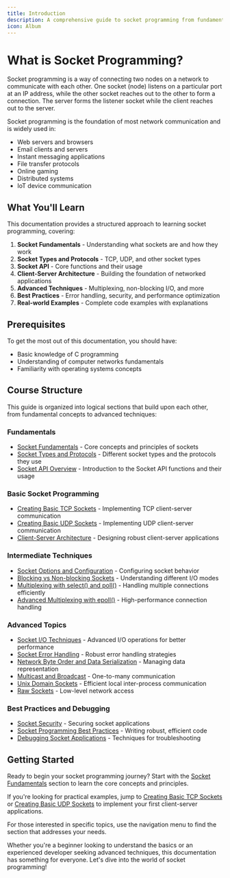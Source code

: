 ```yaml
---
title: Introduction
description: A comprehensive guide to socket programming from fundamentals to advanced techniques
icon: Album
---
```


# What is Socket Programming?

Socket programming is a way of connecting two nodes on a network to communicate with each other. One socket (node) listens on a particular port at an IP address, while the other socket reaches out to the other to form a connection. The server forms the listener socket while the client reaches out to the server.

Socket programming is the foundation of most network communication and is widely used in:
- Web servers and browsers
- Email clients and servers
- Instant messaging applications
- File transfer protocols
- Online gaming
- Distributed systems
- IoT device communication

## What You'll Learn

This documentation provides a structured approach to learning socket programming, covering:

1. **Socket Fundamentals** - Understanding what sockets are and how they work
2. **Socket Types and Protocols** - TCP, UDP, and other socket types
3. **Socket API** - Core functions and their usage
4. **Client-Server Architecture** - Building the foundation of networked applications
5. **Advanced Techniques** - Multiplexing, non-blocking I/O, and more
6. **Best Practices** - Error handling, security, and performance optimization
7. **Real-world Examples** - Complete code examples with explanations

## Prerequisites

To get the most out of this documentation, you should have:
- Basic knowledge of C programming
- Understanding of computer networks fundamentals
- Familiarity with operating systems concepts

## Course Structure

This guide is organized into logical sections that build upon each other, from fundamental concepts to advanced techniques:

### Fundamentals

- [Socket Fundamentals](/docs/socket-programming/socket-fundamentals) - Core concepts and principles of sockets
- [Socket Types and Protocols](/docs/socket-programming/socket-types) - Different socket types and the protocols they use
- [Socket API Overview](/docs/socket-programming/socket-api) - Introduction to the Socket API functions and their usage

### Basic Socket Programming

- [Creating Basic TCP Sockets](/docs/socket-programming/tcp-sockets) - Implementing TCP client-server communication
- [Creating Basic UDP Sockets](/docs/socket-programming/udp-sockets) - Implementing UDP client-server communication
- [Client-Server Architecture](/docs/socket-programming/client-server) - Designing robust client-server applications

### Intermediate Techniques

- [Socket Options and Configuration](/docs/socket-programming/socket-options) - Configuring socket behavior
- [Blocking vs Non-blocking Sockets](/docs/socket-programming/blocking-nonblocking) - Understanding different I/O modes
- [Multiplexing with select() and poll()](/docs/socket-programming/multiplexing) - Handling multiple connections efficiently
- [Advanced Multiplexing with epoll()](/docs/socket-programming/epoll) - High-performance connection handling

### Advanced Topics

- [Socket I/O Techniques](/docs/socket-programming/socket-io) - Advanced I/O operations for better performance
- [Socket Error Handling](/docs/socket-programming/error-handling) - Robust error handling strategies
- [Network Byte Order and Data Serialization](/docs/socket-programming/byte-order) - Managing data representation
- [Multicast and Broadcast](/docs/socket-programming/multicast) - One-to-many communication
- [Unix Domain Sockets](/docs/socket-programming/unix-sockets) - Efficient local inter-process communication
- [Raw Sockets](/docs/socket-programming/raw-sockets) - Low-level network access

### Best Practices and Debugging

- [Socket Security](/docs/socket-programming/socket-security) - Securing socket applications
- [Socket Programming Best Practices](/docs/socket-programming/best-practices) - Writing robust, efficient code
- [Debugging Socket Applications](/docs/socket-programming/debugging) - Techniques for troubleshooting

## Getting Started

Ready to begin your socket programming journey? Start with the [Socket Fundamentals](/docs/socket-programming/socket-fundamentals) section to learn the core concepts and principles.

If you're looking for practical examples, jump to [Creating Basic TCP Sockets](/docs/socket-programming/tcp-sockets) or [Creating Basic UDP Sockets](/docs/socket-programming/udp-sockets) to implement your first client-server applications.

For those interested in specific topics, use the navigation menu to find the section that addresses your needs.

Whether you're a beginner looking to understand the basics or an experienced developer seeking advanced techniques, this documentation has something for everyone. Let's dive into the world of socket programming!

